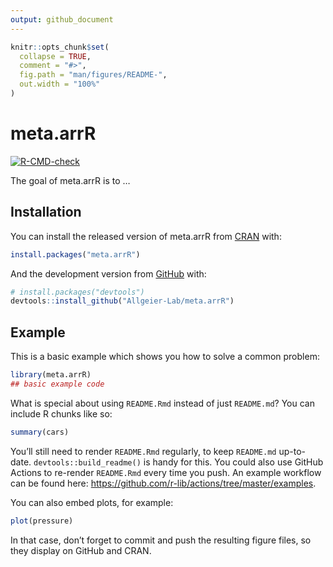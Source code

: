 ```yaml
---
output: github_document
---
```


<!-- README.md is generated from README.Rmd. Please edit that file -->

```r
knitr::opts_chunk$set(
  collapse = TRUE,
  comment = "#>",
  fig.path = "man/figures/README-",
  out.width = "100%"
)
```

# meta.arrR

<!-- badges: start -->
[![R-CMD-check](https://github.com/Allgeier-Lab/meta.arrR/workflows/R-CMD-check/badge.svg)](https://github.com/Allgeier-Lab/meta.arrR/actions)
<!-- badges: end -->

The goal of meta.arrR is to ...

## Installation

You can install the released version of meta.arrR from [CRAN](https://CRAN.R-project.org) with:

``` r
install.packages("meta.arrR")
```

And the development version from [GitHub](https://github.com/) with:

``` r
# install.packages("devtools")
devtools::install_github("Allgeier-Lab/meta.arrR")
```
## Example

This is a basic example which shows you how to solve a common problem:

```r
library(meta.arrR)
## basic example code
```

What is special about using `README.Rmd` instead of just `README.md`? You can include R chunks like so:

```r
summary(cars)
```

You'll still need to render `README.Rmd` regularly, to keep `README.md` up-to-date. `devtools::build_readme()` is handy for this. You could also use GitHub Actions to re-render `README.Rmd` every time you push. An example workflow can be found here: <https://github.com/r-lib/actions/tree/master/examples>.

You can also embed plots, for example:

```r
plot(pressure)
```

In that case, don't forget to commit and push the resulting figure files, so they display on GitHub and CRAN.
